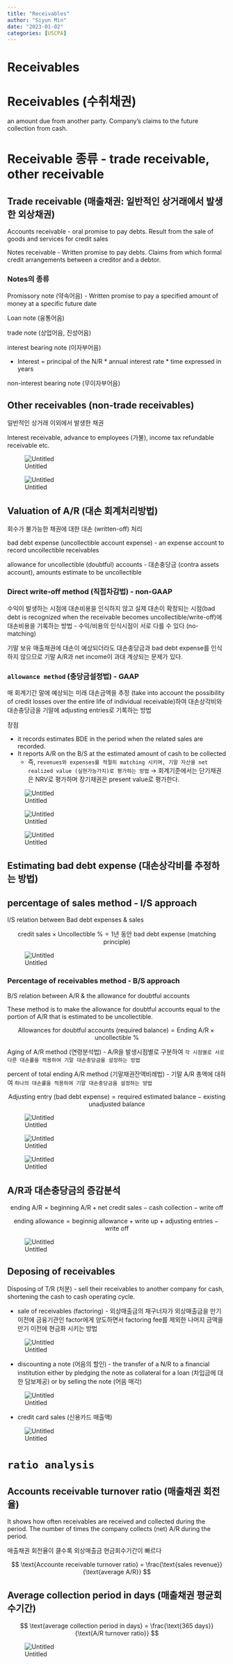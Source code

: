 ```yaml
---
title: "Receivables"
author: "Siyun Min"
date: "2023-01-02"
categories: [USCPA]
---
```

# Receivables

# Receivables (수취채권)

an amount due from another party. Company’s claims to the future collection from cash.

# Receivable 종류 - trade receivable, other receivable

## Trade receivable (매출채권: 일반적인 상거래에서 발생한 외상채권)

Accounts receivable - oral promise to pay debts. Result from the sale of goods and services for credit sales

Notes receivable - Written promise to pay debts. Claims from which formal credit arrangements between a creditor and a debtor.

### Notes의 종류

Promissory note (약속어음) - Written promise to pay a specified amount of money at a specific future date

Loan note (융통어음)

trade note (상업어음, 진성어음)

interest bearing note (이자부어음)

- Interest = principal of the N/R * annual interest rate * time expressed in years

non-interest bearing note (무이자부어음)

## Other receivables (non-trade receivables)

일반적인 상거래 이외에서 발생한 채권

Interest receivable, advance to employees (가불), income tax refundable receivable etc.

![Untitled](./Untitled.png)

![Untitled](./Untitled%201.png)

## Valuation of A/R (대손 회계처리방법)

회수가 불가능한 채권에 대한 대손 (written-off) 처리

bad debt expense (uncollectible account expense) - an expense account to record uncollectible receivables

allowance for uncollectible (doubtful) accounts - 대손충당금 (contra assets account), amounts estimate to be uncollectible

### Direct write-off method (직접차감법) - non-GAAP

수익이 발생하는 시점에 대손비용을 인식하지 않고 실제 대손이 확정되는 시점(bad debt is recognized when the receivable becomes uncollectible/write-off)에 대손비용을 기록하는 방법 - 수익/비용의 인식시점이 서로 다를 수 있다 (no-matching)

기말 보유 매출채권에 대손이 예상되더라도 대손충당금과 bad debt expense를 인식하지 않으므로 기말 A/R과 net income이 과대 계상되는 문제가 있다.

### `allowance method` (충당금설정법) - GAAP

매 회계기간 말에 예상되는 미래 대손금액을 추정 (take into account the possibility of credit losses over the entire life of individual receivable)하여 대손상각비와 대손충당금을 기말에 adjusting entries로 기록하는 방법

장점

- it records estimates BDE in the period when the related sales are recorded.
- It reports A/R on the B/S at the estimated amount of cash to be collected
    - 즉, `revenues와 expenses를 적절히 matching 시키며, 기말 자산을 net realized value (실현가능가치)로 평가하는 방법` → 회계기준에서는 단기채권은 NRV로 평가하며 장기채권은 present value로 평가한다.

![Untitled](./Untitled%202.png)

![Untitled](./Untitled%203.png)

![Untitled](./Untitled%204.png)

## Estimating bad debt expense (대손상각비를 추정하는 방법)

## percentage of sales method - I/S approach

I/S relation between Bad debt expenses & sales

$$
\text{credit sales} \times \text{Uncollectible \%} = \text{1년 동안 bad debt expense (matching principle)}
$$

![Untitled](./Untitled%205.png)

### Percentage of receivables method - B/S approach

B/S relation between A/R & the allowance for doubtful accounts

These method is to make the allowance for doubtful accounts equal to the portion of A/R that is estimated to be uncollectible.

$$
\text{Allowances for doubtful accounts (required balance)} = \text{Ending A/R} \times \text{uncollectible \%}
$$

Aging of A/R method (연령분석법) - A/R을 발생시점별로 구분하여 `각 시점별로 서로 다른 대손률을 적용하여 기말 대손충당금을 설정하는 방법`

percent of total ending A/R method (기말채권잔액비례법) - 기말 A/R 총액에 대하여 `하나의 대손률을 적용하여 기말 대손충당금을 설정하는 방법`

$$
\text{Adjusting entry (bad debt expense)} = \text{required estimated balance} - \text{existing unadjusted balance}
$$

![Untitled](./Untitled%206.png)

![Untitled](./Untitled%207.png)

![Untitled](./Untitled%208.png)

## A/R과 대손충당금의 증감분석

$$
\text{ending A/R} = \text{beginning A/R} + \text{net credit sales} - \text{cash collection} - \text{write off}
$$

$$
\text{ending allowance} = \text{beginnig allowance} + \text{write up} + \text{adjusting entries} - \text{write off}
$$

![Untitled](./Untitled%209.png)

## Deposing of receivables

Disposing of T/R (처분) - sell their receivables to another company for cash, shortening the cash to cash operating cycle.

- sale of receivables (factoring) - 외상매출금의 채구너자가 외상매출금을 만기 이전에 금융기관인 factor에게 양도하면서 factoring fee를 제외한 나머지 금액을 만기 이전에 현금화 시키는 방법

![Untitled](./Untitled%2010.png)

- discounting a note (어음의 할인) - the transfer of a N/R to a financial institution either by pledging the note as collateral for a loan (차입금에 대한 담보제공) or by selling the note (어음 매각)

![Untitled](./Untitled%2011.png)

- credit card sales (신용카드 매출액)

![Untitled](./Untitled%2012.png)

# `ratio analysis`

## Accounts receivable turnover ratio (매출채권 회전율)

It shows how often receivables are received and collected during the period. The number of times the company collects (net) A/R during the period.

매출채권 회전율이 클수록 외상매출금 현금회수기간이 빠르다

$$
\text{Accounte receivable turnover ratio} = \frac{\text{sales revenue}}{\text{average A/R}}
$$

## Average collection period in days (매출채권 평균회수기간)

$$
\text{average collection period in days} = \frac{\text{365 days}}{\text{A/R turnover ratio}}
$$

![Untitled](./Untitled%2013.png)